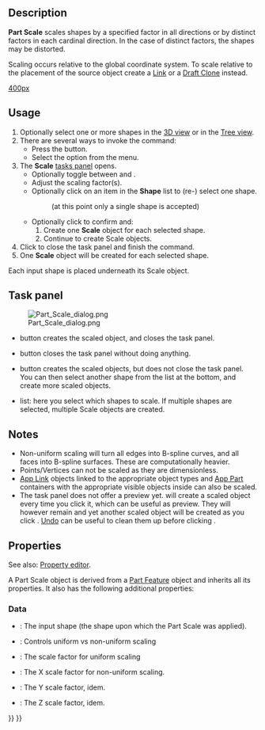<languages/>

{{Docnav
|[[Part_Mirror|Mirror]]
|[[Part_Fillet|Fillet]]
|[[Part_Workbench|Part]]
|IconL=Part_Mirror.svg
|IconR=Part_Fillet.svg
|IconC=Workbench_Part.svg
}}

{{GuiCommand
|Name=Part Scale
|MenuLocation=Part → Scale...
|Workbenches=[[Part_Workbench|Part]]
|Version=1.0
|SeeAlso=[[Std_LinkMake|Std LinkMake]], [[Draft_Clone|Draft Clone]], [[Draft_Scale|Draft Scale]]
}}

== Description ==

'''Part Scale''' scales shapes by a specified factor in all directions or by distinct factors in each cardinal direction. In the case of distinct factors, the shapes may be distorted.

Scaling occurs relative to the global coordinate system. To scale relative to the placement of the source object create a [[Std_LinkMake|Link]] or a [[Draft_Clone|Draft Clone]] instead.

[[image:Part_Scale_demo.png|400px]]
{{Caption|Examples of scaling}}

==Usage==

# Optionally select one or more shapes in the [[3D_view|3D view]] or in the [[Tree_view|Tree view]].
# There are several ways to invoke the command:
#* Press the {{Button|[[Image:Part_Scale.svg|16px]] [[Part_Scale|Scale...]]}} button.
#* Select the {{MenuCommand|Part → [[Image:Part_Scale.svg|16px]] Scale...}} option from the menu.
# The '''Scale''' [[#Task_panel|tasks panel]] opens.
#* Optionally toggle between {{MenuCommand|Uniform Scaling}} and {{MenuCommand|Non-Uniform Scaling}}.
#* Adjust the scaling factor(s).
#* Optionally click on an item in the '''Shape''' list to (re-) select one shape.
#*: (at this point only a single shape is accepted)
#* Optionally click {{Button|Apply}} to confirm and:
#*# Create one '''Scale''' object for each selected shape.
#*# Continue to create Scale objects.
# Click {{Button|OK}} to close the task panel and finish the command.
# One '''Scale''' object will be created for each selected shape. 

Each input shape is placed underneath its Scale object.

== Task panel == 

[[Image:Part_Scale_dialog.png|thumb|right]]

* {{Button|OK}} button creates the scaled object, and closes the task panel.
* {{Button|Close}} button closes the task panel without doing anything.
* {{Button|Apply}} button creates the scaled objects, but does not close the task panel. You can then select another shape from the list at the bottom, and create more scaled objects.
* {{MenuCommand|Shape}} list: here you select which shapes to scale. If multiple shapes are selected, multiple Scale objects are created.

== Notes == 

* Non-uniform scaling will turn all edges into B-spline curves, and all faces into B-spline surfaces. These are computationally heavier.
* Points/Vertices can not be scaled as they are dimensionless.
* [[App_Link|App Link]] objects linked to the appropriate object types and [[App_Part|App Part]] containers with the appropriate visible objects inside can also be scaled.
* The task panel does not offer a preview yet. {{Button|Apply}} will create a scaled object every time you click it, which can be useful as preview. They will however remain and yet another scaled object will be created as you click {{Button|OK}}. [[Std_Undo|Undo]] can be useful to clean them up before clicking {{Button|OK}}.

== Properties ==

See also: [[Property_editor|Property editor]].

A Part Scale object is derived from a [[Part_Feature|Part Feature]] object and inherits all its properties. It also has the following additional properties:

=== Data ===

{{TitleProperty|Scale}}

* {{PropertyData|Base|Link}}: The input shape (the shape upon which the Part Scale was applied).
* {{PropertyData|Uniform|Bool}}: Controls uniform vs non-uniform scaling
* {{PropertyData|Uniform Scale|Float}}: The scale factor for uniform scaling
* {{PropertyData|XScale|Float}}: The X scale factor for non-uniform scaling.
* {{PropertyData|YScale|Float}}: The Y scale factor, idem.
* {{PropertyData|ZScale|Float}}: The Z scale factor, idem.


{{Docnav
|[[Part_Mirror|Mirror]]
|[[Part_Fillet|Fillet]]
|[[Part_Workbench|Part]]
|IconL=Part_Mirror.svg
|IconR=Part_Fillet.svg
|IconC=Workbench_Part.svg
}}

{{Part_Tools_navi{{#translation:}}}}
{{Userdocnavi{{#translation:}}}}